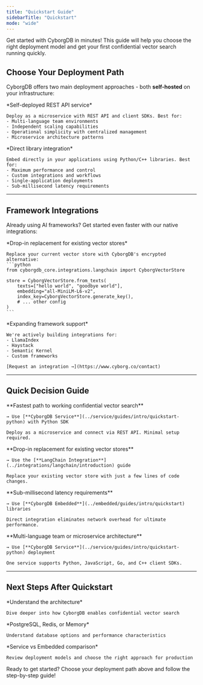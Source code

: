 ```yaml
---
title: "Quickstart Guide"
sidebarTitle: "Quickstart"
mode: "wide"
---
```


Get started with CyborgDB in minutes! This guide will help you choose the right deployment model and get your first confidential vector search running quickly.

## Choose Your Deployment Path

CyborgDB offers two main deployment approaches - both **self-hosted** on your infrastructure:

<CardGroup cols={2}>
  <Card title="CyborgDB Service" href="../service/guides/intro/quickstart-python" icon="cloud">
    *Self-deployed REST API service*
    
    Deploy as a microservice with REST API and client SDKs. Best for:
    - Multi-language team environments
    - Independent scaling capabilities
    - Operational simplicity with centralized management
    - Microservice architecture patterns
  </Card>
  
  <Card title="CyborgDB Embedded" href="../embedded/guides/intro/quickstart" icon="code">
    *Direct library integration*
    
    Embed directly in your applications using Python/C++ libraries. Best for:
    - Maximum performance and control
    - Custom integrations and workflows
    - Single-application deployments
    - Sub-millisecond latency requirements
  </Card>
</CardGroup>

---

## Framework Integrations

Already using AI frameworks? Get started even faster with our native integrations:

<CardGroup cols={2}>
  <Card title="LangChain Integration" href="../integrations/langchain/introduction" icon="link">
    *Drop-in replacement for existing vector stores*
    
    Replace your current vector store with CyborgDB's encrypted alternative:
    ```python
    from cyborgdb_core.integrations.langchain import CyborgVectorStore
    
    store = CyborgVectorStore.from_texts(
        texts=["hello world", "goodbye world"],
        embedding="all-MiniLM-L6-v2",
        index_key=CyborgVectorStore.generate_key(),
        # ... other config
    )
    ```
  </Card>
  
  <Card title="More Integrations Coming" href="../integrations/about" icon="plus">
    *Expanding framework support*
    
    We're actively building integrations for:
    - LlamaIndex
    - Haystack  
    - Semantic Kernel
    - Custom frameworks
    
    [Request an integration →](https://www.cyborg.co/contact)
  </Card>
</CardGroup>

---

## Quick Decision Guide

<Tabs>
  <Tab title="I want to get started quickly">
    **Fastest path to working confidential vector search**
    
    → Use [**CyborgDB Service**](../service/guides/intro/quickstart-python) with Python SDK
    
    Deploy as a microservice and connect via REST API. Minimal setup required.
  </Tab>
  
  <Tab title="I have a LangChain application">
    **Drop-in replacement for existing vector stores**
    
    → Use the [**LangChain Integration**](../integrations/langchain/introduction) guide
    
    Replace your existing vector store with just a few lines of code changes.
  </Tab>
  
  <Tab title="I need maximum performance">
    **Sub-millisecond latency requirements**
    
    → Use [**CyborgDB Embedded**](../embedded/guides/intro/quickstart) libraries
    
    Direct integration eliminates network overhead for ultimate performance.
  </Tab>
  
  <Tab title="I'm building a distributed application">
    **Multi-language team or microservice architecture**
    
    → Use [**CyborgDB Service**](../service/guides/intro/quickstart-python) deployment
    
    One service supports Python, JavaScript, Go, and C++ client SDKs.
  </Tab>
</Tabs>

---

## Next Steps After Quickstart

<CardGroup cols={3}>
  <Card title="Learn the Concepts" href="./about" icon="book">
    *Understand the architecture*
    
    Dive deeper into how CyborgDB enables confidential vector search
  </Card>
  
  <Card title="Choose Your Database" href="./backing-stores" icon="database">
    *PostgreSQL, Redis, or Memory*
    
    Understand database options and performance characteristics
  </Card>
  
  <Card title="Production Planning" href="./deployment-models" icon="server">
    *Service vs Embedded comparison*
    
    Review deployment models and choose the right approach for production
  </Card>
</CardGroup>

Ready to get started? Choose your deployment path above and follow the step-by-step guide!